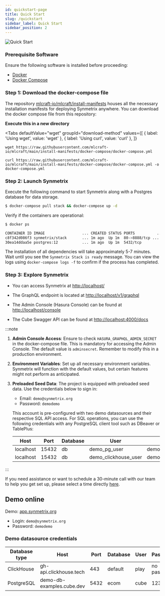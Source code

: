 ```yaml
---
id: quickstart-page
title: Quick Start
slug: /quickstart
sidebar_label: Quick Start
sidebar_position: 2
---
```


![Quick Start](/docs/data/start.png)

### Prerequisite Software

Ensure the following software is installed before proceeding:

- [Docker](https://docs.docker.com/install)
- [Docker Compose](https://docs.docker.com/compose/install)

### Step 1: Download the docker-compose file

The repository [mlcraft-io/mlcraft/install-manifests](https://github.com/mlcraft-io/mlcraft/tree/main/install-manifests) houses all the necessary installation manifests for deploying Synmetrix anywhere. You can download the docker compose file from this repository:

**Execute this in a new directory**

<Tabs
  defaultValue="wget"
  groupId="download-method"
  values={[
    { label: 'Using wget', value: 'wget' },
    { label: 'Using curl', value: 'curl' },
  ]}
>
  <TabItem value="wget" markdown={true}>

    wget https://raw.githubusercontent.com/mlcraft-io/mlcraft/main/install-manifests/docker-compose/docker-compose.yml
    

  </TabItem>
  <TabItem value="curl" markdown={true}>

    curl https://raw.githubusercontent.com/mlcraft-io/mlcraft/main/install-manifests/docker-compose/docker-compose.yml -o docker-compose.yml
    
  </TabItem>
</Tabs>




### Step 2: Launch Synmetrix

Execute the following command to start Synmetrix along with a Postgres database for data storage.

```bash
$ docker-compose pull stack && docker-compose up -d
```

Verify if the containers are operational:

```bash
$ docker ps

CONTAINER ID IMAGE                 ... CREATED STATUS PORTS          ...
c8f342d086f3 synmetrix/stack       ... 1m ago  Up 1m  80->8888/tcp ...
30ea14ddaa5e postgres:12           ... 1m ago  Up 1m  5432/tcp    
```

The installation of all dependencies will take approximately 5-7 minutes. Wait until you see the `Synmetrix Stack is ready` message. You can view the logs using `docker-compose logs -f` to confirm if the process has completed.


### Step 3: Explore Synmetrix

* You can access Synmetrix at [http://localhost/](http://localhost/)

* The GraphQL endpoint is located at [http://localhost/v1/graphql](http://localhost/v1/graphql)

* The Admin Console (Hasura Console) can be found at [http://localhost/console](http://localhost/console)

* The Cube Swagger API can be found at [http://localhost:4000/docs](http://localhost:4000/docs)


:::note

1. **Admin Console Access**: Ensure to check `HASURA_GRAPHQL_ADMIN_SECRET` in the docker-compose file. This is mandatory for accessing the Admin Console. The default value is `adminsecret`. Remember to modify this in a production environment.

2. **Environment Variables**: Set up all necessary environment variables. Synmetrix will function with the default values, but certain features might not perform as anticipated.

3. **Preloaded Seed Data**: The project is equipped with preloaded seed data. Use the credentials below to sign in:
    - Email:  `demo@synmetrix.org`
    - Password:  `demodemo`

    This account is pre-configured with two demo datasources and their respective SQL API access. For SQL operations, you can use the following credentials with any PostgreSQL client tool such as DBeaver or TablePlus:

    | Host      | Port  | Database | User                 | Password              |
    |-----------|-------|----------|----------------------|-----------------------|
    | localhost | 15432 | db       | demo_pg_user         | demo_pg_pass          |
    | localhost | 15432 | db       | demo_clickhouse_user | demo_clickhouse_pass  |

:::

If you need assistance or want to schedule a 30-minute call with our team to help you get set up, please select a time directly [here](https://cal.com/synmetrix/30min).

## Demo online

Demo: [app.synmetrix.org](https://app.synmetrix.org)
* Login: `demo@synmetrix.org`
* Password: `demodemo`

### Demo datasource credentials

| Database type | Host                        | Port | Database | User | Password    | SSL   |
| ------------- | --------------------------- | ---- | -------- | ---- | ----------- | ----- |
| ClickHouse    | gh-api.clickhouse.tech      | 443  | default  | play | no password | true  |
| PostgreSQL    | demo-db-examples.cube.dev   | 5432 | ecom     | cube | 12345       | false |

